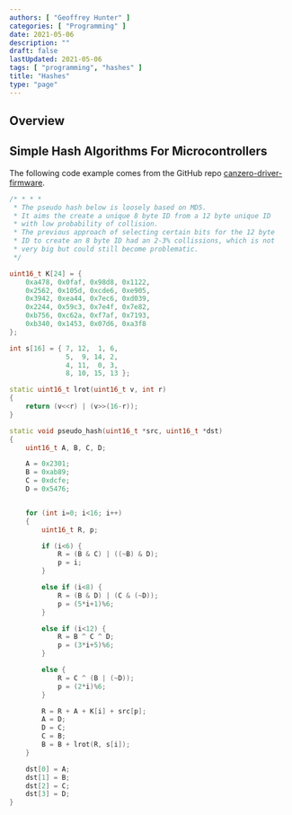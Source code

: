 ```yaml
---
authors: [ "Geoffrey Hunter" ]
categories: [ "Programming" ]
date: 2021-05-06
description: ""
draft: false
lastUpdated: 2021-05-06
tags: [ "programming", "hashes" ]
title: "Hashes"
type: "page"
---
```



<WarningIsNotes />

## Overview

## Simple Hash Algorithms For Microcontrollers

The following code example comes from the GitHub repo [canzero-driver-firmware](https://github.com/omzlo/canzero-driver-firmware/).

```c++
/* * * * 
 * The pseudo hash below is loosely based on MD5.
 * It aims the create a unique 8 byte ID from a 12 byte unique ID
 * with low probability of collision.
 * The previous approach of selecting certain bits for the 12 byte
 * ID to create an 8 byte ID had an 2-3% collissions, which is not
 * very big but could still become problematic.
 */

uint16_t K[24] = {
    0xa478, 0x0faf, 0x98d8, 0x1122,
    0x2562, 0x105d, 0xcde6, 0xe905,
    0x3942, 0xea44, 0x7ec6, 0xd039,
    0x2244, 0x59c3, 0x7e4f, 0x7e82,
    0xb756, 0xc62a, 0xf7af, 0x7193,
    0xb340, 0x1453, 0x07d6, 0xa3f8
};

int s[16] = { 7, 12,  1, 6,
              5,  9, 14, 2,
              4, 11,  0, 3,
              8, 10, 15, 13 };

static uint16_t lrot(uint16_t v, int r)
{
    return (v<<r) | (v>>(16-r));
}

static void pseudo_hash(uint16_t *src, uint16_t *dst)
{
    uint16_t A, B, C, D;

    A = 0x2301;
    B = 0xab89;
    C = 0xdcfe;
    D = 0x5476;


    for (int i=0; i<16; i++)
    {
        uint16_t R, p;

        if (i<6) {
            R = (B & C) | ((~B) & D);
            p = i;
        }

        else if (i<8) {
            R = (B & D) | (C & (~D));
            p = (5*i+1)%6;
        }

        else if (i<12) {
            R = B ^ C ^ D;
            p = (3*i+5)%6;
        }

        else {
            R = C ^ (B | (~D));
            p = (2*i)%6;
        }

        R = R + A + K[i] + src[p];
        A = D;
        D = C;
        C = B;
        B = B + lrot(R, s[i]);
    }

    dst[0] = A;
    dst[1] = B;
    dst[2] = C;
    dst[3] = D;
}
```